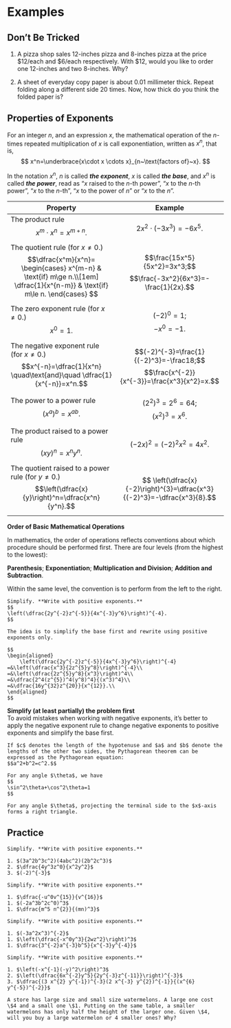 # Examples

## Don't Be Tricked

::: {.rmdthink}

1. A pizza shop sales 12-inches pizza and 8-inches pizza at the price \$12/each and \$6/each respectively.  With \$12, would you like to order one 12-inches and two 8-inches. Why?

2. A sheet of everyday copy paper is about 0.01 millimeter thick. Repeat folding along a different side 20 times. Now, how thick do you think the folded paper is?

:::

## Properties of Exponents

For an integer $n$, and an expression $x$, the mathematical operation of the $n$-times repeated multiplication of $x$  is call exponentiation, written as $x^n$, that is,
$$
x^n=\underbrace{x\cdot x \cdots x}_{n~\text{factors of}~x}.
$$

In the notation $x^n$, $n$ is called ***the exponent***, $x$ is called ***the base***, and $x^n$ is called ***the power***, read as "$x$ raised to the $n$-th power",  "$x$ to the $n$-th power", "$x$ to the $n$-th", "$x$ to the power of $n$" or "$x$ to the $n$".

| Property | Example|
|---|---|
|The product rule $$x^m\cdot x^n=x^{m+n}.$$ | $$2x^2\cdot (-3x^3)=-6x^5.$$ |
| The quotient rule (for $x\neq 0$.) $$\dfrac{x^m}{x^n}= \begin{cases} x^{m-n}  & \text{if} m\ge n.\\[1em] \dfrac{1}{x^{n-m}} & \text{if} m\le n. \end{cases} $$ | $$\frac{15x^5}{5x^2}=3x^3;$$ $$\frac{-3x^2}{6x^3}=-\frac{1}{2x}.$$ |
| The zero exponent rule (for $x\neq 0$.) $$x^0=1.$$ | $$(-2)^0=1;$$ $$-x^0=-1.$$ |
| The negative exponent rule (for $x\neq 0$.) $$x^{-n}=\dfrac{1}{x^n} \quad\text{and}\quad \dfrac{1}{x^{-n}}=x^n.$$ | $$(-2)^{-3}=\frac{1}{(-2)^3}=-\frac18;$$ $$\frac{x^{-2}}{x^{-3}}=\frac{x^3}{x^2}=x.$$ |
| The power to a power rule $$\left(x^a\right)^b=x^{ab}.$$ | $$\left(2^{2}\right)^3=2^6=64;$$ $$\left(x^2\right)^3=x^6.$$ |
| The product raised to a power rule $$(xy)^n=x^ny^n.$$ | $$\left(-2x\right)^{2}=(-2)^2x^2=4x^2.$$ |
| The quotient raised to a power rule (for $y\neq 0$.) $$\left(\dfrac{x}{y}\right)^n=\dfrac{x^n}{y^n}.$$ | $$    \left(\dfrac{x}{-2}\right)^{3}=\dfrac{x^3}{(-2)^3}=-\dfrac{x^3}{8}.$$ |

::: {.rmdnote}

**Order of Basic Mathematical Operations**  

In mathematics, the order of operations reflects conventions about which procedure should be performed first. There are four levels (from the highest to the lowest):

**Parenthesis**; **Exponentiation**; **Multiplication and Division**; **Addition and Subtraction**.  

Within the same level, the convention is to perform from the left to the right.

:::

```example

Simplify. **Write with positive exponents.**
$$
\left(\dfrac{2y^{-2}z^{-5}}{4x^{-3}y^6}\right)^{-4}.
$$

```

```solution

The idea is to simplify the base first and rewrite using positive exponents only.

$$
\begin{aligned}
    \left(\dfrac{2y^{-2}z^{-5}}{4x^{-3}y^6}\right)^{-4}
=&\left(\dfrac{x^3}{2z^{5}y^8}\right)^{-4}\\
=&\left(\dfrac{2z^{5}y^8}{x^3}\right)^4\\
=&\dfrac{2^4(z^{5})^4(y^8)^4}{(x^3)^4}\\
=&\dfrac{16y^{32}z^{20}}{x^{12}}.\\
\end{aligned}
$$

```

::: {.rmdtip}

**Simplify (at least partially) the problem first**  
To avoid mistakes when working with negative exponents, it's better to apply the negative exponent rule to change negative exponents to positive exponents and simplify the base first.

:::

\newpage

```theorem

If $c$ denotes the length of the hypotenuse and $a$ and $b$ denote the lengths of the other two sides, the Pythagorean theorem can be expressed as the Pythagorean equation:
$$a^2+b^2=c^2.$$

```

```corollary

For any angle $\theta$, we have
$$
\sin^2\theta+\cos^2\theta=1
$$

```

```lemma

For any angle $\theta$, projecting the terminal side to the $x$-axis forms a right triangle.

```

\newpage

## Practice

```exercise

Simplify. **Write with positive exponents.**

1. $(3a^2b^3c^2)(4abc^2)(2b^2c^3)$
2. $\dfrac{4y^3z^0}{x^2y^2}$
3. $(-2)^{-3}$

```

```exercise

Simplify. **Write with positive exponents.**

1. $\dfrac{-u^0v^{15}}{v^{16}}$
1. $(-2a^3b^2c^0)^3$
1. $\dfrac{m^5 n^{2}}{(mn)^3}$

```

```exercise

Simplify. **Write with positive exponents.**

1. $(-3a^2x^3)^{-2}$
1. $\left(\dfrac{-x^0y^3}{2wz^2}\right)^3$
1. $\dfrac{3^{-2}a^{-3}b^5}{x^{-3}y^{-4}}$

```

```exercise

Simplify. **Write with positive exponents.**

1. $\left(-x^{-1}(-y)^2\right)^3$
2. $\left(\dfrac{6x^{-2}y^5}{2y^{-3}z^{-11}}\right)^{-3}$
3. $\dfrac{(3 x^{2} y^{-1})^{-3}(2 x^{-3} y^{2})^{-1}}{(x^{6} y^{-5})^{-2}}$

```

```exercise

A store has large size and small size watermelons. A large one cost \$4 and a small one \$1. Putting on the same table, a smaller watermelons has only half the height of the larger one. Given \$4, will you buy a large watermelon or 4 smaller ones? Why?

```

